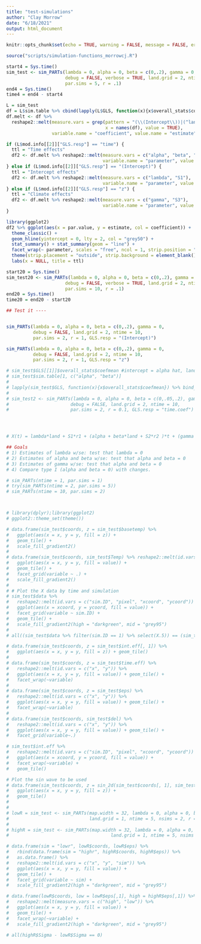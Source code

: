 ```yaml
---
title: "test-simulations"
author: "Clay Morrow"
date: "6/18/2021"
output: html_document
---
```


```r
knitr::opts_chunk$set(echo = TRUE, warning = FALSE, message = FALSE, error = FALSE)
```

```r
source("scripts/simulation-functions_morrowcj.R")
```

```r
start4 = Sys.time()
sim_test <- sim_PARTs(lambda = 0, alpha = 0, beta = c(0,.2), gamma = 0,
                      debug = FALSE, verbose = TRUE, land.grid = 2, ntime = 10,
                      par.sims = 5, r = .1)
end4 = Sys.time()
time4 = end4 - start4
```

```r
L = sim_test
df = L$sim.table %>% cbind(lapply(L$GLS, function(x){x$overall_stats$coefmean}) %>% bind_rows())
df.melt <- df %>%
  reshape2::melt(measure.vars = grep(pattern = "(\\(Intercept\\))|(^land1)",
                                     x = names(df), value = TRUE),
                 variable.name = "coefficient", value.name = "estimate")

if (L$mod.info[[2]]["GLS.resp"] == "time") {
  ttl = "Time effects"
  df2 <- df.melt %>% reshape2::melt(measure.vars = c("alpha", "beta", "S2"),
                                    variable.name = "parameter", value.name = "par.value")
} else if (L$mod.info[[2]]["GLS.resp"] == "(Intercept)") {
  ttl = "Intercept effects"
  df2 <- df.melt %>% reshape2::melt(measure.vars = c("lambda", "S1"),
                                    variable.name = "parameter", value.name = "par.value")
} else if (L$mod.info[[2]]["GLS.resp"] == "z") {
  ttl = "Climate effects"
  df2 <- df.melt %>% reshape2::melt(measure.vars = c("gamma", "S3"),
                                    variable.name = "parameter", value.name = "par.value")
}

library(ggplot2)
df2 %>% ggplot(aes(x = par.value, y = estimate, col = coefficient)) +
  theme_classic() +
  geom_hline(yintercept = 0, lty = 2, col = "grey50") +
  stat_summary() + stat_summary(geom = "line") +
  facet_wrap(~ parameter, scales = "free", ncol = 1, strip.position = "bottom") +
  theme(strip.placement = "outside", strip.background = element_blank()) +
  labs(x = NULL, title = ttl)
```

```r
start20 = Sys.time()
sim_test20 <- sim_PARTs(lambda = 0, alpha = 0, beta = c(0,.2), gamma = 0,
                      debug = FALSE, verbose = TRUE, land.grid = 2, ntime = 10,
                      par.sims = 10, r = .1)
end20 = Sys.time()
time20 = end20 - start20
```

```r
## Test it ----


sim_PARTs(lambda = 0, alpha = 0, beta = c(0,.2), gamma = 0,
          debug = FALSE, land.grid = 2, ntime = 10,
          par.sims = 2, r = 1, GLS.resp = "(Intercept)")

sim_PARTs(lambda = 0, alpha = 0, beta = c(0,.2), gamma = 0,
          debug = FALSE, land.grid = 2, ntime = 10,
          par.sims = 2, r = 1, GLS.resp = "z")

# sim_test$GLS[[1]]$overall_stats$coefmean #intercept = alpha hat, land1 = lambda hat
# sim_test$sim.table[1, c("alpha", "beta")]
#
# lapply(sim_test$GLS, function(x){x$overall_stats$coefmean}) %>% bind_rows()
#
# sim_test2 <- sim_PARTs(lambda = 0, alpha = 0, beta = c(0,.05,.2), gamma = 0,
#                       debug = FALSE, land.grid = 2, ntime = 10,
#                       par.sims = 2, r = 0.1, GLS.resp = "time.coef")




# X(t) = lambda*land + S1*r1 + (alpha + beta*land + S2*r2 )*t + (gamma + S3*r3)*temp(t) e(t)

## Goals
# 1) Estimates of lambda w/se: test that lambda = 0
# 2) Estimates of alpha and beta w/se: test that alpha and beta = 0
# 3) Estimates of gamma w/se: test that alpha and beta = 0
# 4) Compare type I (alpha and beta = 0) with changes.

# sim_PARTs(ntime = 1, par.sims = 1)
# try(sim_PARTs(ntime = 2, par.sims = 5))
# sim_PARTs(ntime = 10, par.sims = 2)



# library(dplyr);library(ggplot2)
# ggplot2::theme_set(theme())

# data.frame(sim_test$coords, z = sim_test$basetemp) %>%
#   ggplot(aes(x = x, y = y, fill = z)) +
#   geom_tile() +
#   scale_fill_gradient2()
#
# data.frame(sim_test$coords, sim_test$Temp) %>% reshape2::melt(id.vars = c("x", "y")) %>%
#   ggplot(aes(x = x, y = y, fill = value)) +
#   geom_tile() +
#   facet_grid(variable ~ .) +
#   scale_fill_gradient2()
#
# # Plot the X data by time and simulation
# sim_test$data %>%
#   reshape2::melt(id.vars = c("sim.ID", "pixel", "xcoord", "ycoord")) %>%
#   ggplot(aes(x = xcoord, y = ycoord, fill = value)) +
#   facet_grid(variable ~ sim.ID) +
#   geom_tile() +
#   scale_fill_gradient2(high = "darkgreen", mid = "grey95")
#
# all((sim_test$data %>% filter(sim.ID == 1) %>% select(X.5)) == (sim_test$data %>% filter(sim.ID == 2) %>% select(X.5)))

# data.frame(sim_test$coords, z = sim_test$int.eff[, 1]) %>%
#   ggplot(aes(x = x, y = y, fill = z)) + geom_tile()
#
# data.frame(sim_test$coords, z = sim_test$time.eff) %>%
#   reshape2::melt(id.vars = c("x", "y")) %>%
#   ggplot(aes(x = x, y = y, fill = value)) + geom_tile() +
#   facet_wrap(~variable)
#
# data.frame(sim_test$coords, z = sim_test$eps) %>%
#   reshape2::melt(id.vars = c("x", "y")) %>%
#   ggplot(aes(x = x, y = y, fill = value)) + geom_tile() +
#   facet_wrap(~variable)
#
# data.frame(sim_test$coords, sim_test$del) %>%
#   reshape2::melt(id.vars = c("x", "y")) %>%
#   ggplot(aes(x = x, y = y, fill = value)) + geom_tile() +
#   facet_grid(variable~.)

# sim_test$int.eff %>%
#   reshape2::melt(id.vars = c("sim.ID", "pixel", "xcoord", "ycoord")) %>%
#   ggplot(aes(x = xcoord, y = ycoord, fill = value)) +
#   facet_wrap(~variable) +
#   geom_tile()

# Plot the sin wave to be used
# data.frame(sim_test$coords, z = sin_2d(sim_test$coords[, 1], sim_test$coords[, 2])) %>%
#   ggplot(aes(x = x, y = y, fill = z)) +
#   geom_tile()
#
#
# lowR = sim_test <- sim_PARTs(map.width = 32, lambda = 0, alpha = 0, beta = 0, debug = TRUE,
#                              land.grid = 1, ntime = 5, nsims = 2, r = 0.01)
#
# highR = sim_test <- sim_PARTs(map.width = 32, lambda = 0, alpha = 0, beta = 0, debug = TRUE,
#                                      land.grid = 1, ntime = 5, nsims = 2, r = 10)

# data.frame(sim = "lowr", lowR$coords, lowR$eps) %>%
#   rbind(data.frame(sim = "highr", highR$coords, highR$eps)) %>%
#   as.data.frame() %>%
#   reshape2::melt(id.vars = c("x", "y", "sim")) %>%
#   ggplot(aes(x = x, y = y, fill = value)) +
#   geom_tile() +
#   facet_grid(variable ~ sim) +
#   scale_fill_gradient2(high = "darkgreen", mid = "grey95")

# data.frame(lowR$coords, low = lowR$eps[,1], high = highR$eps[,1]) %>%
#   reshape2::melt(measure.vars = c("high", "low")) %>%
#   ggplot(aes(x = x, y = y, fill = value)) +
#   geom_tile() +
#   facet_wrap(~variable) +
#   scale_fill_gradient2(high = "darkgreen", mid = "grey95")

# all(highR$Sigma - lowR$Sigma == 0)

```

